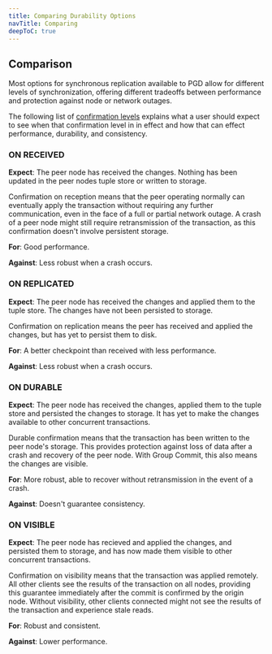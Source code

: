 ```yaml
---
title: Comparing Durability Options
navTitle: Comparing
deepToC: true
---
```


## Comparison

Most options for synchronous replication available to PGD allow for different
levels of synchronization, offering different tradeoffs between performance and
protection against node or network outages.

The following list of [confirmation levels](commit-scope-rules#the-confirmation-level) explains
what a user should expect to see when that confirmation level in in effect and how that can effect performance, durability, and consistency.

### ON RECEIVED

**Expect**: The peer node has received the changes. Nothing has been updated in
the peer nodes tuple store or written to storage.

Confirmation on reception means that the peer operating normally can
eventually apply the transaction without requiring any further
communication, even in the face of a full or partial network
outage. A crash of a peer node might still require retransmission of
the transaction, as this confirmation doesn't involve persistent
storage. 

**For**: Good performance.

**Against**: Less robust when a crash occurs.

### ON REPLICATED

**Expect**: The peer node has received the changes and applied them to the tuple
store. The changes have not been persisted to storage.

Confirmation on replication means the peer has received and applied the changes, but 
has yet to persist them to disk. 

**For**: A better checkpoint than received with less performance.

**Against**: Less robust when a crash occurs.

### ON DURABLE

**Expect**: The peer node has received the changes, applied them to the tuple store and persisted the changes to storage. It has yet to make the changes available to other concurrent transactions.

Durable confirmation means that the transaction has been written to the peer
node's storage. This provides protection against loss of data after a crash and
recovery of the peer node. With Group Commit, this also means the changes are
visible.

**For**: More robust, able to recover without retransmission in the event of a crash.

**Against**: Doesn't guarantee consistency.

### ON VISIBLE

**Expect**: The peer node has recieved and applied the changes, and persisted them to storage, and has now made them visible to other concurrent transactions.

Confirmation on visibility means that the transaction was applied remotely. All
other clients see the results of the transaction on all nodes, providing this
guarantee immediately after the commit is confirmed by the origin node. Without
visibility, other clients connected might not see the results of the transaction
and experience stale reads.

**For**: Robust and consistent.

**Against**: Lower performance.




